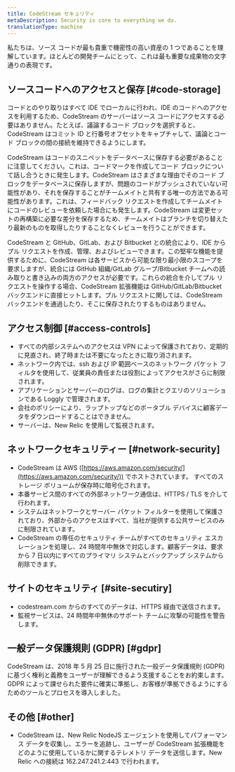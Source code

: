 ```yaml
---
title: CodeStream セキュリティ
metaDescription: Security is core to everything we do.
translationType: machine
---
```


私たちは、ソース コードが最も貴重で機密性の高い資産の 1 つであることを理解しています。ほとんどの開発チームにとって、これは最も重要な成果物の文字通りの表現です。

## ソースコードへのアクセスと保存 [#code-storage]

コードとのやり取りはすべて IDE でローカルに行われ、IDE のコードへのアクセスを利用するため、CodeStream のサーバーはソース コードにアクセスする必要はありません。たとえば、議論するコード ブロックを選択すると、CodeStream はコミット ID と行番号オフセットをキャプチャして、議論とコード ブロックの間の接続を維持できるようにします。

CodeStream はコードのスニペットをデータベースに保存する必要があることに注意してください。これは、コードマークを作成してコード ブロックについて話し合うときに発生します。CodeStream はさまざまな理由でそのコード ブロックをデータベースに保存しますが、問題のコードがプッシュされていない可能性があり、それを保存することがチームメイトと共有する唯一の方法である可能性があります。これは、フィードバック リクエストを作成してチームメイトにコードのレビューを依頼した場合にも発生します。CodeStream は変更セットの再構築に必要な差分を保存するため、チームメイトはブランチを切り替えたり最新のものを取得したりすることなくレビューを行うことができます。

CodeStream と GitHub、GitLab、および Bitbucket との統合により、IDE からプル リクエストを作成、管理、およびレビューできます。この堅牢な機能を提供するために、CodeStream は各サービスから可能な限り最小限のスコープを要求しますが、統合には GitHub 組織/GitLab グループ/Bitbucket チームへの読み取りと書き込みの両方のアクセスが必要です。これらの統合を介してプル リクエストを操作する場合、CodeStream 拡張機能は GitHub/GitLab/Bitbucket バックエンドに直接ヒットします。プル リクエストに関しては、CodeStream バックエンドを通過したり、そこに保存されたりするものはありません。

## アクセス制御 [#access-controls]

* すべての内部システムへのアクセスは VPN によって保護されており、定期的に見直され、終了時または不要になったときに取り消されます。
* ネットワーク内では、ssh および IP 範囲ベースのネットワーク パケット フィルタを使用して、従業員の責任または役割によってアクセスがさらに制限されます。
* アプリケーションとサーバーのログは、ログの集計とクエリのソリューションである Loggly で管理されます。
* 会社のポリシーにより、ラップトップなどのポータブル デバイスに顧客データをダウンロードすることはできません。
* サーバーは、New Relic を使用して監視されます。

## ネットワークセキュリティー [#network-security]

* CodeStream は AWS ([https://aws.amazon.com/security/](https://aws.amazon.com/security/)) でホストされています。 すべてのストレージ ボリュームが保存時に暗号化されます。
* 本番サービス間のすべての外部ネットワーク通信は、HTTPS / TLS を介して行われます。
* システムはネットワークとサーバー パケット フィルターを使用して保護されており、外部からのアクセスはすべて、当社が提供する公共サービスのみに制限されています。
* CodeStream の専任のセキュリティ チームがすべてのセキュリティ エスカレーションを処理し、24 時間年中無休で対応します。顧客データは、要求から 7 日以内にすべてのプライマリ システムとバックアップ システムから削除できます。

## サイトのセキュリティ [#site-secutiry]

* codestream.com からのすべてのデータは、HTTPS 経由で送信されます。
* 監視サービスは、24 時間年中無休のサポート チームに攻撃の可能性を警告します。

## 一般データ保護規則 (GDPR) [#gdpr]

CodeStream は、2018 年 5 月 25 日に施行された一般データ保護規則 (GDPR) に基づく権利と義務をユーザーが理解できるよう支援することをお約束します。GDPR によって課せられた要件に確実に準拠し、お客様が準拠できるようにするためのツールとプロセスを導入しました。

## その他 [#other]

* CodeStream は、New Relic NodeJS エージェントを使用してパフォーマンス データを収集し、エラーを追跡し、ユーザーが CodeStream 拡張機能をどのように使用しているかに関するテレメトリ データを送信します。New Relic への接続は 162.247.241.2:443 で行われます。